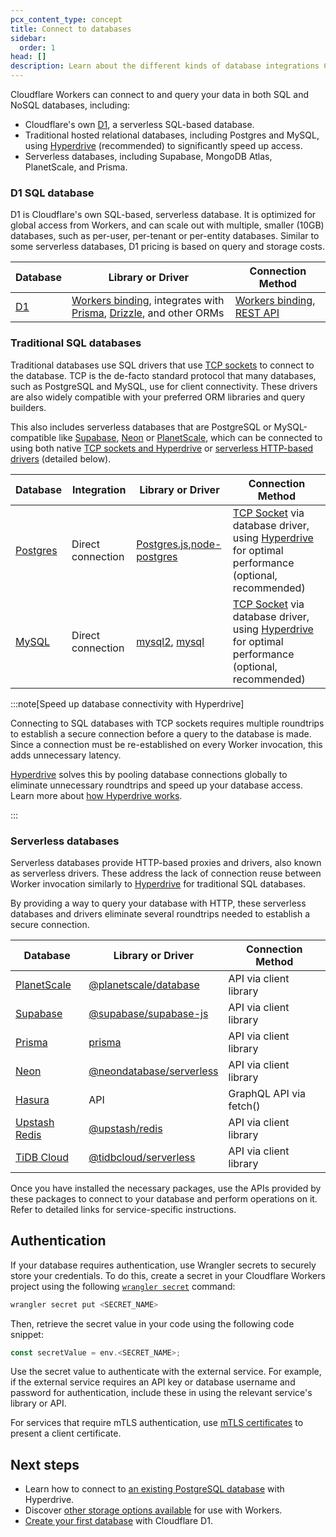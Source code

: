 ```yaml
---
pcx_content_type: concept
title: Connect to databases
sidebar:
  order: 1
head: []
description: Learn about the different kinds of database integrations Cloudflare supports.
---
```


Cloudflare Workers can connect to and query your data in both SQL and NoSQL databases, including:

- Cloudflare's own [D1](/d1/), a serverless SQL-based database.
- Traditional hosted relational databases, including Postgres and MySQL, using [Hyperdrive](/hyperdrive/) (recommended) to significantly speed up access.
- Serverless databases, including Supabase, MongoDB Atlas, PlanetScale, and Prisma.

### D1 SQL database

D1 is Cloudflare's own SQL-based, serverless database. It is optimized for global access from Workers, and can scale out with multiple, smaller (10GB) databases, such as per-user, per-tenant or per-entity databases. Similar to some serverless databases, D1 pricing is based on query and storage costs.

| Database   | Library or Driver                                                                                                                          | Connection Method                                                                                       |
| ---------- | ------------------------------------------------------------------------------------------------------------------------------------------ | ------------------------------------------------------------------------------------------------------- |
| [D1](/d1/) | [Workers binding](/d1/worker-api/), integrates with [Prisma](https://www.prisma.io/), [Drizzle](https://orm.drizzle.team/), and other ORMs | [Workers binding](/d1/worker-api/), [REST API](/api/resources/d1/subresources/database/methods/create/) |

### Traditional SQL databases

Traditional databases use SQL drivers that use [TCP sockets](/workers/runtime-apis/tcp-sockets/) to connect to the database. TCP is the de-facto standard protocol that many databases, such as PostgreSQL and MySQL, use for client connectivity.
These drivers are also widely compatible with your preferred ORM libraries and query builders.

This also includes serverless databases that are PostgreSQL or MySQL-compatible like [Supabase](/hyperdrive/examples/connect-to-postgres/postgres-database-providers/supabase/), [Neon](/hyperdrive/examples/connect-to-postgres/postgres-database-providers/neon/) or [PlanetScale](/hyperdrive/examples/connect-to-mysql/mysql-database-providers/planetscale/),
which can be connected to using both native [TCP sockets and Hyperdrive](/hyperdrive/) or [serverless HTTP-based drivers](/workers/databases/connecting-to-databases/#serverless-databases) (detailed below).

| Database                                 | Integration       | Library or Driver                                                                               | Connection Method                                                                                                                                      |
| ---------------------------------------- | ----------------- | ----------------------------------------------------------------------------------------------- | ------------------------------------------------------------------------------------------------------------------------------------------------------ |
| [Postgres](/workers/tutorials/postgres/) | Direct connection | [Postgres.js](https://github.com/porsager/postgres),[node-postgres](https://node-postgres.com/) | [TCP Socket](/workers/runtime-apis/tcp-sockets/) via database driver, using [Hyperdrive](/hyperdrive/) for optimal performance (optional, recommended) |
| [MySQL](/workers/tutorials/mysql/)       | Direct connection | [mysql2](https://github.com/sidorares/node-mysql2), [mysql](https://github.com/mysqljs/mysql)   | [TCP Socket](/workers/runtime-apis/tcp-sockets/) via database driver, using [Hyperdrive](/hyperdrive/) for optimal performance (optional, recommended) |

:::note[Speed up database connectivity with Hyperdrive]

Connecting to SQL databases with TCP sockets requires multiple roundtrips to establish a secure connection before a query to the database is made.
Since a connection must be re-established on every Worker invocation, this adds unnecessary latency.

[Hyperdrive](/hyperdrive/) solves this by pooling database connections globally to eliminate unnecessary roundtrips and speed up your database access. Learn more about [how Hyperdrive works](/hyperdrive/configuration/how-hyperdrive-works/).

:::

### Serverless databases

Serverless databases provide HTTP-based proxies and drivers, also known as serverless drivers. These address the lack of connection reuse between Worker invocation similarly to [Hyperdrive](/hyperdrive/) for traditional SQL databases.

By providing a way to query your database with HTTP, these serverless databases and drivers eliminate several roundtrips needed to establish a secure connection.

| Database                                                                                                  | Library or Driver                                                                  | Connection Method       |
| --------------------------------------------------------------------------------------------------------- | ---------------------------------------------------------------------------------- | ----------------------- |
| [PlanetScale](https://planetscale.com/blog/introducing-the-planetscale-serverless-driver-for-javascript)  | [@planetscale/database](https://github.com/planetscale/database-js)                | API via client library  |
| [Supabase](https://github.com/supabase/supabase/tree/master/examples/with-cloudflare-workers)             | [@supabase/supabase-js](https://github.com/supabase/supabase-js)                   | API via client library  |
| [Prisma](https://www.prisma.io/docs/guides/deployment/deployment-guides/deploying-to-cloudflare-workers)  | [prisma](https://github.com/prisma/prisma)                                         | API via client library  |
| [Neon](https://blog.cloudflare.com/neon-postgres-database-from-workers/)                                  | [@neondatabase/serverless](https://neon.tech/blog/serverless-driver-for-postgres/) | API via client library  |
| [Hasura](https://hasura.io/blog/building-applications-with-cloudflare-workers-and-hasura-graphql-engine/) | API                                                                                | GraphQL API via fetch() |
| [Upstash Redis](https://blog.cloudflare.com/cloudflare-workers-database-integration-with-upstash/)        | [@upstash/redis](https://github.com/upstash/upstash-redis)                         | API via client library  |
| [TiDB Cloud](https://docs.pingcap.com/tidbcloud/integrate-tidbcloud-with-cloudflare)                      | [@tidbcloud/serverless](https://github.com/tidbcloud/serverless-js)                | API via client library  |


Once you have installed the necessary packages, use the APIs provided by these packages to connect to your database and perform operations on it. Refer to detailed links for service-specific instructions.

## Authentication

If your database requires authentication, use Wrangler secrets to securely store your credentials. To do this, create a secret in your Cloudflare Workers project using the following [`wrangler secret`](/workers/wrangler/commands/#secret) command:

```sh
wrangler secret put <SECRET_NAME>
```

Then, retrieve the secret value in your code using the following code snippet:

```js
const secretValue = env.<SECRET_NAME>;
```

Use the secret value to authenticate with the external service. For example, if the external service requires an API key or database username and password for authentication, include these in using the relevant service's library or API.

For services that require mTLS authentication, use [mTLS certificates](/workers/runtime-apis/bindings/mtls) to present a client certificate.

## Next steps

- Learn how to connect to [an existing PostgreSQL database](/hyperdrive/) with Hyperdrive.
- Discover [other storage options available](/workers/platform/storage-options/) for use with Workers.
- [Create your first database](/d1/get-started/) with Cloudflare D1.
